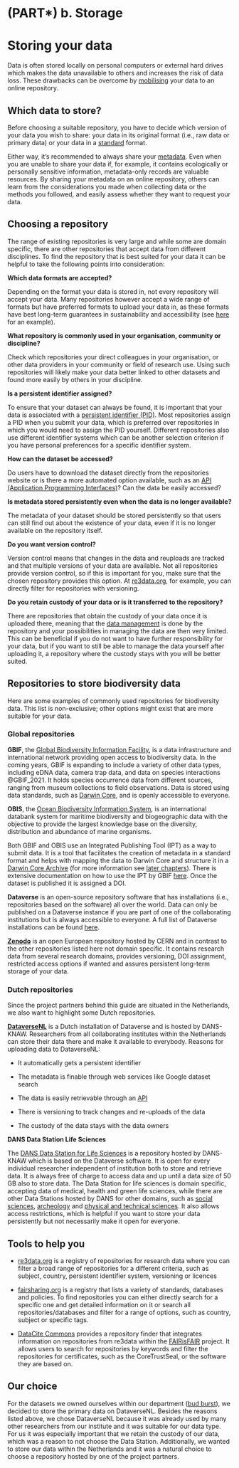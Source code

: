 # (PART\*) b. Storage {.unnumbered}

# Storing your data
Data is often stored locally on personal computers or external hard drives which makes the data unavailable to others and increases the risk of data loss. These drawbacks can be overcome by [mobilising](#mobilisation) your data to an online repository. 

## Which data to store?

Before choosing a suitable repository, you have to decide which version of your data you wish to share: your data in its original format (i.e., raw data or primary data) or your data in a [standard](#standardise) format.

Either way, it’s recommended to always share your [metadata](#metadata). Even when you are unable to share your data if, for example, it contains ecologically or personally sensitive information, metadata-only records are valuable resources. By sharing your metadata on an online repository, others can learn from the considerations you made when collecting data or the methods you followed, and easily assess whether they want to request your data.

## Choosing a repository 

The range of existing repositories is very large and while some are domain specific, there are other repositories that accept data from different disciplines. To find the repository that is best suited for your data it can be helpful to take the following points into consideration:

**Which data formats are accepted?**

Depending on the format your data is stored in, not every repository will accept your data. Many repositories however accept a wide range of formats but have preferred formats to upload your data in, as these formats have best long-term guarantees in sustainability and accessibility (see [here](https://dans.knaw.nl/en/file-formats/) for an example).

**What repository is commonly used in your organisation, community or discipline? **

Check which repositories your direct colleagues in your organisation, or other data providers in your community or field of research use. Using such repositories will likely make your data better linked to other datasets and found more easily by others in your discipline. 

**Is a persistent identifier assigned? **

To ensure that your dataset can always be found, it is important that your data is associated with a [persistent identifier (PID)](#PID). Most repositories assign a PID when you submit your data, which is preferred over repositories in which you would need to assign the PID yourself. Different repositories also use different identifier systems which can be another selection criterion if you have personal preferences for a specific identifier system.   

**How can the dataset be accessed?**

Do users have to download the dataset directly from the repositories website or is there a more automated option available, such as an [API (Application Programming Interfaces)](#API)? Can the data be easily accessed?

**Is metadata stored persistently even when the data is no longer available?**

The metadata of your dataset should be stored persistently so that users can still find out about the existence of your data, even if it is no longer available on the repository itself. 

**Do you want version control?**

Version control means that changes in the data and reuploads are tracked and that  multiple versions of your data are available. Not all repositories provide version control, so if this is important for you, make sure that the chosen repository provides this option. At [re3data.org](http://re3data.org), for example, you can directly filter for repositories with versioning. 

**Do you retain custody of your data or is it transferred to the repository?**

There are repositories that obtain the custody of your data once it is uploaded there, meaning that the [data management](#datamanagement) is done by the repository and your possibilities in managing the data are then very limited. This can be beneficial if you do not want to have further responsibility for your data, but if you want to still be able to manage the data yourself after uploading it, a repository where the custody stays with you will be better suited. 

## Repositories to store biodiversity data

Here are some examples of commonly used repositories for biodiversity data. This list is non-exclusive;  other options might exist that are more suitable for your data.

### Global repositories
**GBIF**, the [Global Biodiversity Information Facility](http://gbif.org), is a data infrastructure and international network providing open access to biodiversity data. In the coming years, GBIF is expanding to include a variety of other data types, including eDNA data, camera trap data, and data on species interactions @GBIF_2021. It holds species occurrence data from different sources, ranging from museum collections to field observations. Data is stored using data standards, such as [Darwin Core](#DwC), and is openly accessible to everyone. 

**OBIS**, the [Ocean Biodiversity Information System](https://obis.org/), is an international databank system for maritime biodiversity and biogeographic data with the objective to provide the largest knowledge base on the diversity, distribution and abundance of marine organisms. 

Both GBIF and OBIS use an Integrated Publishing Tool (IPT) as a way to submit data. It is a tool that facilitates the creation of metadata in a standard format and helps with mapping the data to Darwin Core and structure it in a [Darwin Core Archive](#DwC-A) (for more information see [later chapters](#darwin-core-archive)). There is extensive documentation on how to use the IPT by GBIF [here](https://ipt.gbif.org/manual/en/ipt/latest/dwca-guide). Once the dataset is published it is assigned a DOI.

**Dataverse** is an open-source repository software that has installations (i.e., repositories based on the software) all over the world. Data can only be published on a Dataverse instance if you are part of one of the collaborating institutions but is always accessible to everyone. A full list of Dataverse installations can be found [here](https://dataverse.org/installations).

[**Zenodo**](https://zenodo.org/) is an open European repository hosted by CERN and in contrast to the other repositories listed here not domain specific. It contains research data from several research domains, provides versioning, DOI assignment, restricted access options if wanted and assures persistent long-term storage of your data. 

### Dutch repositories
Since the project partners behind this guide are situated in the Netherlands, we also want to highlight some Dutch repositories. 

**[DataverseNL](https://dataverse.nl/)** is a Dutch installation of Dataverse and is hosted by DANS-KNAW. Researchers from all collaborating institutes within the Netherlands can store their data there and make it available to everybody. Reasons for uploading data to DataverseNL:

- It automatically gets a persistent identifier

- The metadata is finable through web services like Google dataset search

- The data is easily retrievable through an [API](#API) 

- There is versioning to track changes and re-uploads of the data

- The custody of the data stays with the data owners


**DANS Data Station Life Sciences**

The [DANS Data Station for Life Sciences](https://dans.knaw.nl/en/life-sciences/) is a repository hosted by DANS-KNAW which is based on the Dataverse software. It is open for every individual researcher independent of institution both to store and retrieve data. It is always free of charge to access data and up until a data size of 50 GB also to store data. The Data Station for life sciences is domain specific, accepting data of medical, health and green life sciences, while there are other Data Stations hosted by DANS for other domains, such as [social sciences](https://dans.knaw.nl/en/social-sciences-and-humanities/), [archeology](https://dans.knaw.nl/en/archaeology/) and [physical and technical sciences](https://dans.knaw.nl/en/physical-and-technical-sciences/). It also allows access restrictions, which is helpful if you want to store your data persistently but not necessarily make it open for everyone. 

## Tools to help you 

- [re3data.org](http://re3data.org) is a registry of repositories for research data where you can filter a broad range of repositories for a different criteria, such as subject, country, persistent identifier system, versioning or licences

- [fairsharing.org](http://fairsharing.org) is a registry that lists a variety of standards, databases and policies. To find repositories you can either directly search for a specific one and get detailed information on it or search all repositories/databases and filter for a range of options, such as country, subject or specific tags. 

- [DataCite Commons](https://commons.datacite.org/) provides a repository finder that integrates information on repositories from re3data within the [FAIRisFAIR](https://www.fairsfair.eu/) project. It allows users to search for repositories by keywords and filter the repositories for certificates, such as the CoreTrustSeal, or the software they are based on. 

## Our choice
For the datasets we owned ourselves within our department ([bud burst](#budburst)), we decided to store the primary data on DataverseNL. Besides the reasons listed above, we chose DataverseNL because it was already used by many other researchers from our institute and it was suitable for our data type. For us it was especially important that we retain the custody of our data, which was a reason to not choose the Data Station. Additionally, we wanted to store our data within the Netherlands and it was a natural choice to choose a repository hosted by one of the project partners. 